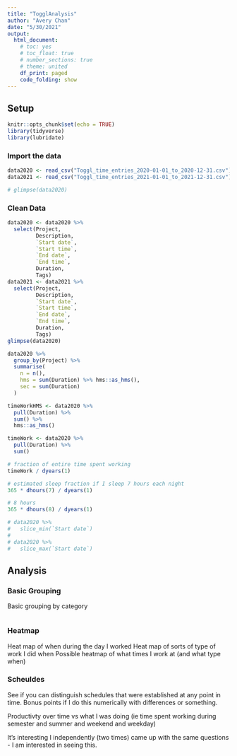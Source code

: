 ```yaml
---
title: "TogglAnalysis"
author: "Avery Chan"
date: "5/30/2021"
output:
  html_document:
    # toc: yes
    # toc_float: true
    # number_sections: true
    # theme: united
    df_print: paged
    code_folding: show
---
```


## Setup

```r
knitr::opts_chunk$set(echo = TRUE)
library(tidyverse)
library(lubridate)
```

### Import the data

```r
data2020 <- read_csv("Toggl_time_entries_2020-01-01_to_2020-12-31.csv")
data2021 <- read_csv("Toggl_time_entries_2021-01-01_to_2021-12-31.csv")

# glimpse(data2020)
```

### Clean Data

```r
data2020 <- data2020 %>%
  select(Project,
         Description,
         `Start date`,
         `Start time`,
         `End date`,
         `End time`,
         Duration,
         Tags)
data2021 <- data2021 %>%
  select(Project,
         Description,
         `Start date`,
         `Start time`,
         `End date`,
         `End time`,
         Duration,
         Tags)
glimpse(data2020)
```

```r
data2020 %>% 
  group_by(Project) %>% 
  summarise(
    n = n(),
    hms = sum(Duration) %>% hms::as_hms(),
    sec = sum(Duration)
  )

timeWorkHMS <- data2020 %>% 
  pull(Duration) %>% 
  sum() %>% 
  hms::as_hms()

timeWork <- data2020 %>% 
  pull(Duration) %>% 
  sum()

# fraction of entire time spent working
timeWork / dyears(1)

# estimated sleep fraction if I sleep 7 hours each night
365 * dhours(7) / dyears(1)

# 8 hours
365 * dhours(8) / dyears(1)

# data2020 %>% 
#   slice_min(`Start date`)
# 
# data2020 %>% 
#   slice_max(`Start date`)
```
## Analysis

### Basic Grouping

Basic grouping by category

```r

```


### Heatmap

Heat map of when during the day I worked
Heat map of sorts of type of work I did when
Possible heatmap of what times I work at (and what type when)

### Scheuldes

See if you can distinguish schedules that were established at any point in time. Bonus points if I do this numerically with differences or something.

Productivty over time vs what I was doing (ie time spent working during semester and summer and weekend and weekday)

It's interesting I independently (two times) came up with the same questions - I am interested in seeing this.












